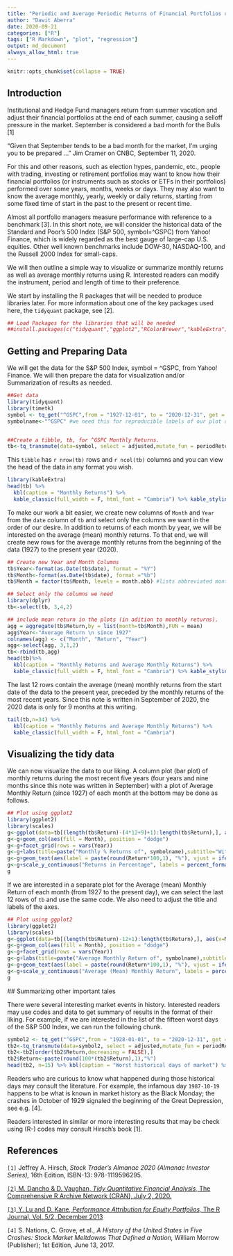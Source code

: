 ```yaml
---
title: "Periodic and Average Periodic Returns of Financial Portfolios using R"
author: "Dawit Aberra"
date: 2020-09-21
categories: ["R"]
tags: ["R Markdown", "plot", "regression"]
output: md_document
always_allow_html: true
---
```


```r
knitr::opts_chunk$set(collapse = TRUE)
```

## Introduction

Institutional and Hedge Fund managers return from summer vacation and adjust their financial portfolios at the end of each summer, causing a selloff pressure in the market. September is considered a bad month for the Bulls [1] 

“Given that September tends to be a bad month for the market, I’m urging you to be prepared …” Jim Cramer on CNBC, September 11, 2020.

For this and other reasons, such as election hypes, pandemic, etc., people with trading, investing or retirement portfolios may want to know how their financial portfolios (or instruments such as stocks or ETFs in their portfolios) performed over some years, months, weeks or days. They may also want to know the average monthly, yearly, weekly or daily returns, starting from some fixed time of start in the past to the present or recent time. 

Almost all portfolio managers measure performance with reference to a benchmark [3]. 
In this short note, we will consider the historical data of the Standard and Poor's 500 Index (S&P 500, symbol=^GSPC) from Yahoo! Finance, which is widely regarded as the best gauge of large-cap U.S. equities. Other well known benchmarks include DOW-30, NASDAQ-100, and the Russell 2000 Index for small-caps.

We will then outline a simple way to visualize or summarize monthly returns as well as average monthly returns using R. Interested readers can modify the instrument, period and length of time to their preference.

We start by installing the R packages that  will be needed to produce libraries later. For more information about one of the key packages used here, the `tidyquant` package,  see [2]. 


```r
## Load Packages for the libraries that will be needed
##install.packages(c("tidyquant","ggplot2","RColorBrewer","kableExtra"))

```

## Getting and Preparing Data

We will get the data for the S&P 500 Index, symbol = ^GSPC,  from Yahoo! Finance. We will then prepare the data for visualization and/or Summarization  of results as needed. 

```r
##Get data 
library(tidyquant)
library(timetk)
symbol <- tq_get("^GSPC",from = "1927-12-01", to = "2020-12-31", get = "stock.prices")
symbolname<-"^GSPC" #we need this for reproducible labels of our plot outputs.


##Create a tibble, tb, for ^GSPC Monthly Returns. 
tb<-tq_transmute(data=symbol, select = adjusted,mutate_fun = periodReturn, period = "monthly",col_rename = "Return")
```

This `tibble` has `r nrow(tb) ` rows and `r ncol(tb)` columns and you can view the head of the data in any format you wish. 

```r
library(kableExtra)
head(tb) %>%
  kbl(caption = "Monthly Returns") %>%
  kable_classic(full_width = F, html_font = "Cambria") %>% kable_styling()
```


To make our work a bit easier, we create new columns of `Month` and `Year` from the `date` column of `tb` and select only the columns we want in the order of our desire. In addition to returns of each month by year, we will be interested on the average (mean) monthly returns. To that end, we will create new rows for the average monthly returns from the beginning of the data (1927) to the present year (2020).


```r
## Create new Year and Month Columns
tb$Year<-format(as.Date(tb$date), format = "%Y")
tb$Month<-format(as.Date(tb$date), format ="%b")
tb$Month = factor(tb$Month, levels = month.abb) #lists abbreviated months in chronological order when plotting

## Select only the columns we need
library(dplyr)
tb<-select(tb, 3,4,2)

## include mean return in the plots (in adition to monthly returns). 
agg = aggregate(tb$Return,by = list(month=tb$Month),FUN = mean)
agg$Year<-"Average Return \n since 1927"
colnames(agg) <- c("Month", "Return", "Year")
agg<-select(agg, 3,1,2)
tb<-rbind(tb,agg)
head(tb)%>%
  kbl(caption = "Monthly Returns and Average Monthly Returns") %>%
  kable_classic(full_width = F, html_font = "Cambria") %>% kable_styling()
```

The last 12 rows contain the average (mean) monthly returns from the start date of the data to the present year, preceded by the monthly returns of the most recent years. Since this note is written in September of 2020, the 2020 data is only for 9 months at this writing.

```r
tail(tb,n=34) %>%
  kbl(caption = "Monthly Returns and Average Monthly Returns") %>%
  kable_classic(full_width = F, html_font = "Cambria")
```

## Visualizing the tidy data

We can now visualize the data to our liking.
A column plot (bar plot) of monthly returns during the most recent five years (four years and nine months since this note was written in September) with a plot of Average  Monthly Return (since 1927) of each month at the bottom may be done as follows.


```r
## Plot using ggplot2
library(ggplot2)
library(scales)
g<-ggplot(data=tb[(length(tb$Return)-(4*12+9)+1):length(tb$Return),], aes(x=Month, y=Return)) 
g<-g+geom_col(aes(fill = Month), position = "dodge")
g<-g+facet_grid(rows = vars(Year))
g<-g+labs(title=paste("Monthly % Returns of", symbolname),subtitle="With % return stamped on top/bottom of each bar")
g<-g+geom_text(aes(label = paste(round(Return*100,1), "%"), vjust = ifelse(Return >= 0, -0.1, 1.1)), size=3.5)  
g<-g+scale_y_continuous("Returns in Percentage", labels = percent_format(),expand = expansion(mult = c(0.2, 0.2))) 
g
```

If we are interested in  a separate plot for the Average (mean) Monthly Return of each month (from 1927 to the present day), we can select the last 12 rows of `tb` and use the same code. We also need to adjust the title and labels of the axes.

```r
## Plot using ggplot2 
library(ggplot2)
library(scales)
g<-ggplot(data=tb[(length(tb$Return)-12+1):length(tb$Return),], aes(x=Month, y=Return)) 
g<-g+geom_col(aes(fill = Month), position = "dodge")
g<-g+facet_grid(rows = vars(Year))
g<-g+labs(title=paste("Average Monthly Return of", symbolname),subtitle="With mean %age return since 1927 stamped on top/bottom of each bar")
g<-g+geom_text(aes(label = paste(round(Return*100,1), "%"), vjust = ifelse(Return >= 0, -0.1, 1.1)), size=3.5)  
g<-g+scale_y_continuous("Average (Mean) Monthly Return", labels = percent_format(),expand = expansion(mult = c(0.2, 0.2))) 
g
```
 
 ## Summarizing other important tales

There were several interesting market events in history. Interested readers may use codes and data to get summary of results in the format of their liking.
For example, if we are interested in the list of the fifteen  worst days of the S&P 500 Index, we can run the following chunk.
 
```r
symbol2 <- tq_get("^GSPC",from = "1928-01-01", to = "2020-12-31", get = "stock.prices")
tb2<-tq_transmute(data=symbol2, select = adjusted,mutate_fun = periodReturn, period = "daily",col_rename = "Return")
tb2<-tb2[order(tb2$Return,decreasing = FALSE),]
tb2$Return<-paste(round(100*(tb2$Return),1),"%")
head(tb2, n=15) %>% kbl(caption = "Worst historical days of market") %>% kable_classic(full_width = F, html_font = "Cambria")

```
 
Readers who are curious to know what happened during those historical days may consult the  literature. For example, the infamous day `1987-10-19` happens to be what is known in market history as the Black Monday; the crashes in October of 1929 signaled the beginning of the Great Depression, see e.g.  [4]. 


Readers interested in similar or more interesting results that may be check using (R-) codes may consult Hirsch's book [1].


## References

`[1]` Jeffrey A. Hirsch, *Stock Trader's Almanac 2020 (Almanac Investor Series),* 16th Edition, ISBN-13: 978-1119596295.

[`[2]` M. Dancho & D. Vaughan, *Tidy Quantitative Financial Analysis,* The Comprehensive R Archive Network (CRAN), July 2, 2020.](https://cran.r-project.org/web/packages/tidyquant/tidyquant.pdf) 

[`[3]` Y. Lu and D. Kane, *Performance Attribution for Equity Portfolios,* The R Journal, Vol. 5/2, December 2013](https://journal.r-project.org/archive/2013-2/lu-kane.pdf)

`[4]` S. Nations, C. Grove, et al., *A History of the United States in Five Crashes: Stock Market Meltdowns That 
      Defined a Nation, *William Morrow (Publisher); 1st Edition, June 13, 2017.

